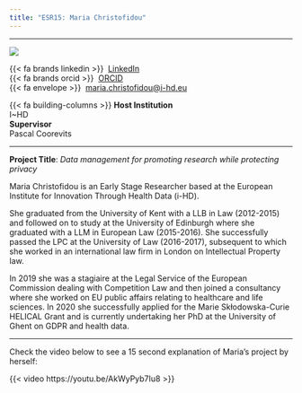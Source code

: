 ```yaml
---
title: "ESR15: Maria Christofidou"
---
```


---

:::{layout="[30, 60, 50]" .profile-text}

![](../assets/esr_pictures/maria_square.jpg){.img-profile}

{{< fa brands linkedin >}}\  [LinkedIn](https://www.linkedin.com/in/maria-christofidou-64481399/)<br>
{{< fa brands orcid >}} \ [ORCID](https://orcid.org/0000-0002-0873-1161)<br>
{{< fa envelope >}} \ [maria.christofidou@i-hd.eu](mailto:maria.christofidou@i-hd.eu)<br>

{{< fa building-columns >}} **Host Institution** <br> I~HD <br>
**Supervisor** <br> Pascal Coorevits

::: 

---

**Project Title**: *Data management for promoting research while protecting privacy*

Maria Christofidou is an Early Stage Researcher based at the European Institute for Innovation Through Health Data (i-HD).

She graduated from the University of Kent with a LLB in Law (2012-2015) and followed on to study at the University of Edinburgh where she graduated with a LLM in European Law (2015-2016). She successfully passed the LPC at the University of Law (2016-2017), subsequent to which she worked in an international law firm in London on Intellectual Property law.

In 2019 she was a stagiaire at the Legal Service of the European Commission dealing with Competition Law and then joined a consultancy where she worked on EU public affairs relating to healthcare and life sciences. In 2020 she successfully applied for the Marie Skłodowska-Curie HELICAL Grant and is currently undertaking her PhD at the University of Ghent on GDPR and health data.

---

Check the video below to see a 15 second explanation of Maria's project by herself:

{{< video https://youtu.be/AkWyPyb7Iu8 >}}